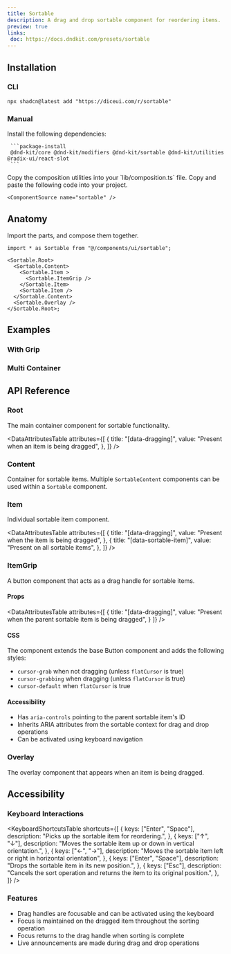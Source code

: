 ```yaml
---
title: Sortable
description: A drag and drop sortable component for reordering items.
preview: true
links:
 doc: https://docs.dndkit.com/presets/sortable
---
```



<ComponentTabs name="sortable-demo" />


## Installation


### CLI


```package-install
npx shadcn@latest add "https://diceui.com/r/sortable"

```


### Manual

<Steps>
  <Step>
     Install the following dependencies:

     ```package-install
     @dnd-kit/core @dnd-kit/modifiers @dnd-kit/sortable @dnd-kit/utilities @radix-ui/react-slot
     ```
  </Step>
  <Step>
  Copy the composition utilities into your `lib/composition.ts` file.

  <ComponentSource src="./lib/composition.ts" />

  </Step>
  <Step>
    Copy and paste the following code into your project.

    <ComponentSource name="sortable" />
  </Step>
</Steps>


## Anatomy

Import the parts, and compose them together.

```tsx
import * as Sortable from "@/components/ui/sortable";

<Sortable.Root>
  <Sortable.Content>
    <Sortable.Item >
      <Sortable.ItemGrip />
    </Sortable.Item>
    <Sortable.Item />
  </Sortable.Content>
  <Sortable.Overlay />
</Sortable.Root>;
```


## Examples

### With Grip

<ComponentTabs name="sortable-grip-demo" />


### Multi Container

<ComponentTabs name="sortable-multi-container-demo" />


## API Reference

### Root

The main container component for sortable functionality.

<AutoTypeTable
  path="./types/docs/sortable.ts"
  name="RootProps"
/>

<DataAttributesTable
  attributes={[
    {
      title: "[data-dragging]",
      value: "Present when an item is being dragged",
    },
  ]}
/>

### Content

Container for sortable items. Multiple `SortableContent` components can be used within a `Sortable` component.

<AutoTypeTable
  path="./types/docs/sortable.ts"
  name="ContentProps"
/>

### Item

Individual sortable item component.

<AutoTypeTable
  path="./types/docs/sortable.ts"
  name="ItemProps"
/>

<DataAttributesTable
  attributes={[
    {
      title: "[data-dragging]",
      value: "Present when the item is being dragged",
    },
    {
      title: "[data-sortable-item]",
      value: "Present on all sortable items",
    },
  ]}
/>

### ItemGrip

A button component that acts as a drag handle for sortable items.

#### Props

<AutoTypeTable
  path="./types/docs/sortable.ts"
  name="ItemGripProps"
/>

<DataAttributesTable
  attributes={[
    {
      title: "[data-dragging]",
      value: "Present when the parent sortable item is being dragged",
    }
  ]}
/>

#### CSS

The component extends the base Button component and adds the following styles:

- `cursor-grab` when not dragging (unless `flatCursor` is true)
- `cursor-grabbing` when dragging (unless `flatCursor` is true)
- `cursor-default` when `flatCursor` is true

#### Accessibility

- Has `aria-controls` pointing to the parent sortable item's ID
- Inherits ARIA attributes from the sortable context for drag and drop operations
- Can be activated using keyboard navigation


### Overlay

The overlay component that appears when an item is being dragged.

<AutoTypeTable
  path="./types/docs/sortable.ts"
  name="OverlayProps"
/>

## Accessibility

### Keyboard Interactions

<KeyboardShortcutsTable
  shortcuts={[
    {
      keys: ["Enter", "Space"],
      description: "Picks up the sortable item for reordering.",
    },
    {
      keys: ["↑", "↓"],
      description: "Moves the sortable item up or down in vertical orientation.",
    },
    {
      keys: ["←", "→"],
      description: "Moves the sortable item left or right in horizontal orientation",
    },
    {
      keys: ["Enter", "Space"],
      description: "Drops the sortable item in its new position.",
    },
    {
      keys: ["Esc"],
      description: "Cancels the sort operation and returns the item to its original position.",
    },
  ]}
/>

### Features

- Drag handles are focusable and can be activated using the keyboard
- Focus is maintained on the dragged item throughout the sorting operation
- Focus returns to the drag handle when sorting is complete
- Live announcements are made during drag and drop operations

